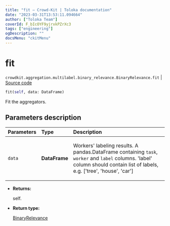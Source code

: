 ```yaml
---
title: "fit — Crowd-Kit | Toloka documentation"
date: "2023-03-31T13:53:11.094664"
author: ["Toloka Team"]
coverId: F_bIcOYF9yjrxkPZrXc3
tags: ["engineering"]
ogDescription: ""
docsMenu: "ckitMenu"
---
```


# fit

`crowdkit.aggregation.multilabel.binary_relevance.BinaryRelevance.fit` | [Source code](https://github.com/Toloka/crowd-kit/blob/v1.2.1/crowdkit/aggregation/multilabel/binary_relevance.py#L70)

```python
fit(self, data: DataFrame)
```

Fit the aggregators.

## Parameters description

| Parameters | Type | Description |
| :----------| :----| :-----------|
`data`|**DataFrame**|<p>Workers' labeling results. A pandas.DataFrame containing `task`, `worker` and `label` columns. 'label' column should contain list of labels, e.g. ['tree', 'house', 'car']</p>

* **Returns:**

  self.

* **Return type:**

  [BinaryRelevance](/docs/crowd-kit/reference/crowdkit.aggregation.multilabel.binary_relevance.BinaryRelevance)